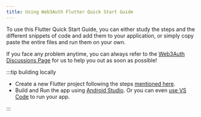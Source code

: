 ```yaml
---
title: Using Web3Auth Flutter Quick Start Guide
---
```


To use this Flutter Quick Start Guide, you can either study the steps and the different snippets of code and add them to your application, or simply
copy paste the entire files and run them on your own.

If you face any problem anytime, you can always refer to the [Web3Auth Discussions Page](https://github.com/Web3Auth/Web3Auth/discussions) for us to
help you out as soon as possible!

:::tip building locally

- Create a new Flutter project following the steps [mentioned here](https://docs.flutter.dev/get-started/codelab).
- Build and Run the app using [Android Studio](https://developer.android.com/studio/run). Or you can even
  [use VS Code](https://docs.flutter.dev/get-started/test-drive?tab=vscode) to run your app.

:::
